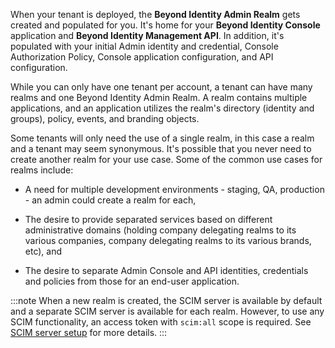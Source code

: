 When your tenant is deployed, the **Beyond Identity Admin Realm** gets created and populated for you. It's home for your **Beyond Identity Console** application and **Beyond Identity Management API**. In addition, it's populated with your initial Admin identity and credential, Console Authorization Policy, Console application configuration, and API configuration.

While you can only have one tenant per account, a tenant can have many realms and one Beyond Identity Admin Realm. A realm contains multiple applications, and an application utilizes the realm's directory (identity and groups), policy, events, and branding objects. 

Some tenants will only need the use of a single realm, in this case a realm and a tenant may seem synonymous. It's possible that you never need to create another realm for your use case. Some of the common use cases for realms include:

- A need for multiple development environments - staging, QA, production - an admin could create a realm for each,

- The desire to provide separated services based on different administrative domains (holding company delegating realms to its various companies, company delegating realms to its various brands, etc), and

- The desire to separate Admin Console and API identities, credentials and policies from those for an end-user application.

:::note
When a new realm is created, the SCIM server is available by default and a separate SCIM server is available for each realm. However, to use any SCIM functionality, an access token with `scim:all` scope is required. See [SCIM server setup](../../../scim-server.md) for more details.
:::


